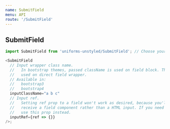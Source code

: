 ```yaml
---
name: SubmitField
menu: API
route: '/SubmitField'
---
```


## SubmitField

```js
import SubmitField from 'uniforms-unstyled/SubmitField'; // Choose your theme package.

<SubmitField
  // Input wrapper class name.
  //   In bootstrap themes, passed className is used on field block. This is
  //   used on direct field wrapper.
  // Available in:
  //   bootstrap3
  //   bootstrap4
  inputClassName="a b c"
  // Input ref.
  //   Setting ref prop to a field won't work as desired, because you'll
  //   receive a field component rather than a HTML input. If you need an input ref,
  //   use this prop instead.
  inputRef={ref => {}}
/>;
```
